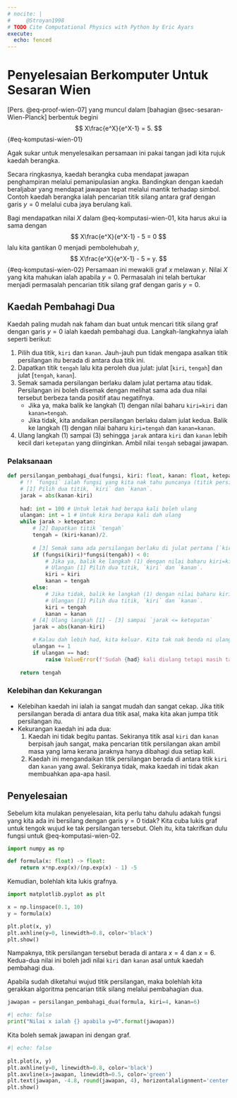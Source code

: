 ```yaml
---
# nocite: |
#     @Stroyan1998
# TODO Cite Computational Physics with Python by Eric Ayars
execute: 
  echo: fenced
---
```


# Penyelesaian Berkomputer Untuk Sesaran Wien {.appendix #sec-komputasi-wien}

[Pers. @eq-proof-wien-07] yang muncul dalam [bahagian @sec-sesaran-Wien-Planck] berbentuk begini
$$
    X\frac{e^X}{e^X-1} = 5.
$${#eq-komputasi-wien-01}

Agak sukar untuk menyelesaikan persamaan ini pakai tangan jadi kita rujuk kaedah berangka.

:::{.callout-note}
Secara ringkasnya, kaedah berangka cuba mendapat jawapan penghampiran melalui pemanipulasian angka.
Bandingkan dengan kaedah beraljabar yang mendapat jawapan tepat melalui mantik terhadap simbol. 
Contoh kaedah berangka ialah pencarian titik silang antara graf dengan garis $y=0$ melalui cuba jaya berulang kali.
:::

Bagi mendapatkan nilai $X$ dalam @eq-komputasi-wien-01, kita harus akui ia sama dengan
$$
    X\frac{e^X}{e^X-1} - 5 = 0
$$
lalu kita gantikan 0 menjadi pembolehubah $y$,
$$
    X\frac{e^X}{e^X-1} - 5 = y.
$${#eq-komputasi-wien-02}
Persamaan ini mewakili graf $x$ melawan $y$. 
Nilai $X$ yang kita mahukan ialah apabila $y=0$.
Permasalah ini telah bertukar menjadi permasalah pencarian titik silang graf dengan garis $y=0$.

## Kaedah Pembahagi Dua
Kaedah paling mudah nak faham dan buat untuk mencari titik silang graf dengan garis $y=0$ ialah kaedah pembahagi dua.
Langkah-langkahnya ialah seperti berikut:

1. Pilih dua titik, `kiri` dan `kanan`. Jauh-jauh pun tidak mengapa asalkan titik persilangan itu berada di antara dua titik ini.
2. Dapatkan titik `tengah` lalu kita peroleh dua julat: julat [`kiri`, `tengah`] dan julat [`tengah`, `kanan`].
3. Semak samada persilangan berlaku dalam julat pertama atau tidak. 
    Persilangan ini boleh disemak dengan melihat sama ada dua nilai tersebut berbeza tanda positif atau negatifnya.
    - Jika ya, maka balik ke langkah (1) dengan nilai baharu `kiri=kiri` dan `kanan=tengah`.
    - Jika tidak, kita andaikan persilangan berlaku dalam julat kedua. Balik ke langkah (1) dengan nilai baharu `kiri=tengah` dan `kanan=kanan`.
4. Ulang langkah (1) sampai (3) sehingga `jarak` antara `kiri` dan `kanan` lebih kecil dari `ketepatan` yang diinginkan.
    Ambil nilai `tengah` sebagai jawapan.

### Pelaksanaan
```python
def persilangan_pembahagi_dua(fungsi, kiri: float, kanan: float, ketepatan: float = 1.0e-6) -> float:
    # !! `fungsi` ialah fungsi yang kita nak tahu puncanya (titik persilangan)
    # [1] Pilih dua titik, `kiri` dan `kanan`.
    jarak = abs(kanan-kiri)
    
    had: int = 100 # Untuk letak had berapa kali boleh ulang
    ulangan: int = 1 # Untuk kira berapa kali dah ulang
    while jarak > ketepatan:
        # [2] Dapatkan titik `tengah`
        tengah = (kiri+kanan)/2.
        
        # [3] Semak sama ada persilangan berlaku di julat pertama [`kiri`,`tengah`]
        if (fungsi(kiri)*fungsi(tengah)) < 0:
            # Jika ya, balik ke langkah (1) dengan nilai baharu kiri=kiri dan kanan=tengah
            # Ulangan [1] Pilih dua titik, `kiri` dan `kanan`.
            kiri = kiri
            kanan = tengah
        else:
            # Jika tidak, balik ke langkah (1) dengan nilai baharu kiri=tengah dan kanan=kanan
            # Ulangan [1] Pilih dua titik, `kiri` dan `kanan`.
            kiri = tengah
            kanan = kanan
        # [4] Ulang langkah [1] - [3] sampai `jarak <= ketepatan`
        jarak = abs(kanan-kiri)

        # Kalau dah lebih had, kita keluar. Kita tak nak benda ni ulang sampai bila-bila tak berhenti.
        ulangan += 1
        if ulangan == had: 
            raise ValueError(f'Sudah {had} kali diulang tetapi masih tak jumpa jawapan.')
    
    return tengah
```

### Kelebihan dan Kekurangan
- Kelebihan kaedah ini ialah ia sangat mudah dan sangat cekap. 
    Jika titik persilangan berada di antara dua titik asal, maka kita akan jumpa titik persilangan itu.
- Kekurangan kaedah ini ada dua:
    1. Kaedah ini tidak begitu pantas. 
        Sekiranya titik asal `kiri` dan `kanan` berpisah jauh sangat, maka pencarian titik persilangan akan ambil masa yang lama kerana jaraknya hanya dibahagi dua setiap kali.
    2. Kaedah ini mengandaikan titik persilangan berada di antara titik `kiri` dan `kanan` yang awal.
        Sekiranya tidak, maka kaedah ini tidak akan membuahkan apa-apa hasil.


## Penyelesaian
Sebelum kita mulakan penyelesaian, kita perlu tahu dahulu adakah fungsi yang kita ada ini bersilang dengan garis $y=0$ tidak?
Kita cuba lukis graf untuk tengok wujud ke tak persilangan tersebut.
Oleh itu, kita takrifkan dulu fungsi untuk @eq-komputasi-wien-02.
```python
import numpy as np

def formula(x: float) -> float:
    return x*np.exp(x)/(np.exp(x) - 1) -5
```

Kemudian, bolehlah kita lukis grafnya.
```python
import matplotlib.pyplot as plt

x = np.linspace(0.1, 10)
y = formula(x)

plt.plot(x, y)
plt.axhline(y=0, linewidth=0.8, color='black')
plt.show()
```

Nampaknya, titik persilangan tersebut berada di antara $x=4$ dan $x=6$.
Kedua-dua nilai ini boleh jadi nilai `kiri` dan `kanan` asal untuk kaedah pembahagi dua.

Apabila sudah diketahui wujud titik persilangan, maka bolehlah kita gerakkan algoritma pencarian titik silang melalui pembahagian dua.
```python
jawapan = persilangan_pembahagi_dua(formula, kiri=4, kanan=6)
```
```python
#| echo: false 
print("Nilai x ialah {} apabila y=0".format(jawapan))
```

Kita boleh semak jawapan ini dengan graf.
```python
#| echo: false
 
plt.plot(x, y)
plt.axhline(y=0, linewidth=0.8, color='black')
plt.axvline(x=jawapan, linewidth=0.5, color='green')
plt.text(jawapan, -4.8, round(jawapan, 4), horizontalalignment='center')
plt.show()
```

<!-- ::: aside
@Stroyan1998 juga ada menyelesaikan persamaan ini dan mendapat nilai yang sama.
Dia menulisnya sebagai $5=(5-X)e^X$ yang setara dengan @eq-komputasi-wien-01.
Namun begitu, bentuk grafnya berbeza.
```python
#| echo: false

def formula_stroyan(x):
    return (5-x)*np.exp(x) - 5

x = np.linspace(0.1, 6)
y = formula_stroyan(x)
plt.plot(x, y)
plt.axhline(y=0, color='black', lw=0.8)
plt.show()
```
::: -->